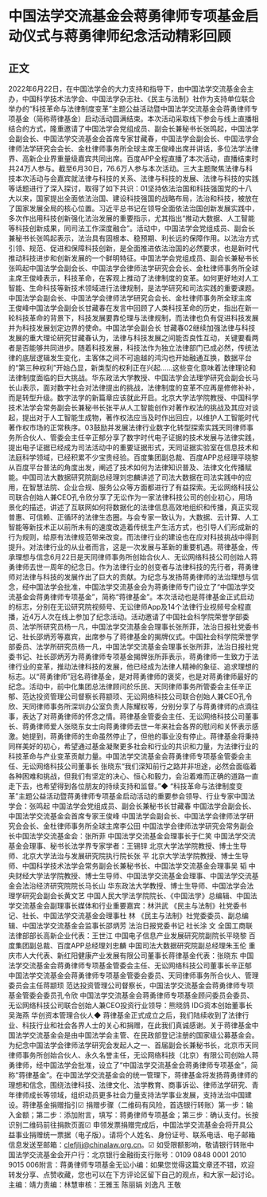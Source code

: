 # 中国法学交流基金会蒋勇律师专项基金启动仪式与蒋勇律师纪念活动精彩回顾
## 正文
2022年6月22日，在中国法学会的大力支持和指导下，由中国法学交流基金会主办，中国科学技术法学会、中国法学杂志社、《民主与法制》社作为支持单位联合举办的“科技革命与法律制度变革”主题公益活动暨中国法学交流基金会蒋勇律师专项基金（简称蒋律基金）启动活动圆满结束。本次活动采取线下参会与线上直播相结合的方式，隆重邀请了中国法学会党组成员、副会长兼秘书长张鸣起，中国法学会副会长、中国法学交流基金会首席专家甘藏春，中国法学会副会长、中国法学会律师法学研究会会长、金杜律师事务所全球主席王俊峰出席并讲话，多位法学法律界、高新企业界重量级嘉宾共同出席。百度APP全程直播了本次活动，直播结束时共24万人参与。截至6月30日，76.6万人参与本次活动。三大主题聚焦法律与科技本次活动与会嘉宾就法律与科技的关系、法律与科技的发展、法律与科技的实践等话题进行了深入探讨，取得了如下共识：01坚持依法治国和科技强国党的十八大以来，国家提出全面依法治国、建设科技强国的战略布局，法治和科技，被放在了国家发展全局的核心位置。习近平总书记在领导全面依法治国创新发展实践中，多次作出用科技创新强化法治发展的重要指示，尤其指出“推动大数据、人工智能等科技创新成果，同司法工作深度融合”。活动中，中国法学会党组成员、副会长兼秘书长张鸣起表示，法治具有固根本、稳预期、利长远的保障作用。以法治方式引领、规范、促进和保障科技创新，是全面推进依法治国的必然要求，也是新时代推动科技进步和创新发展的一个鲜明特征。中国法学会党组成员、副会长兼秘书长 张鸣起中国法学会副会长、中国法学会律师法学研究会会长、金杜律师事务所全球主席王俊峰表示，科技革命，在客观上推动了法律制度的变革。如何更好地对人工智能、生命科技等新技术领域进行法律规制，是法学研究和司法实践的重要课题。中国法学会副会长、中国法学会律师法学研究会会长、金杜律师事务所全球主席 王俊峰中国法学会副会长甘藏春在发言中回顾了人类科技革命的历史，指出在新一轮科技革命的背景下，科技发展要靠伦理与法律规制，而法律也负有促进科技发展并为科技发展划定边界的使命。中国法学会副会长 甘藏春02继续加强法律与科技发展的重大理论研究甘藏春认为，法律与科技发展之间能否良性互动，关键要看两者是否能够共同进步。随着科技发展，科技法作为独立法律部门已成必然，传统法律的底层逻辑发生变化，主客体之间不可逾越的鸿沟也开始融通互换，数据平台的“第三种权利”开始凸显，新类型的权利正在兴起……这些变化意味着法律理论和法律制度面临的巨大挑战。华东政法大学教授、中国法学会法理学研究会副会长马长山表示，面对数字社会对法律提出的挑战，法律制度的变革不应再是修修补补，而是转型升级。数字法学的新篇章应该就此开启。北京大学法学院教授、中国科学技术法学会常务副会长兼秘书长张平从人工智能创作对著作权法的挑战及其应对谈起，提出对于人工智能生成物，著作权法应当及时作出回应，以维护人工智能时代著作权市场的正常秩序。03鼓励并发展法律行业数字化转型探索实践天同律师事务所合伙人、管委会主任辛正郁分享了数字时代电子证据的技术发展与法律实践，提出电子证据已经成为司法活动中的重要证据形式，天同证据实验室在信息技术和法庭科学领域，已经积累不少宝贵经验。百度集团副总裁、百度APP总经理平晓黎从百度平台普法的角度出发，阐述了技术如何为法律知识普及、法律文化传播赋能。中国司法大数据研究院副总经理刘忠麟讲述了司法大数据在司法实践中的应用，在智慧法院、企业合规、服务公众等方面都进行了有益探索。无讼网络科技公司联合创始人兼CEO孔令欣分享了无讼作为一家法律科技公司的创业初心，用场景化的描述，讲述了互联网如何将数据化的法律信息高效地组织和传播，真正实现普惠、可信赖、正循环的法律生态圈。与会专家一致认为，大数据、云计算、人工智能等新技术正以前所未有的速度改造着传统生产生活方式，也引导人们形成新的行为规则，给原有法律规范带来改变。而法律行业的建设也在应对科技挑战中得到提升。对法律行业的从业者而言，这是一次发展与革新的重要机遇。蒋律基金，传承理想与信念6月22日是天同律师事务所创始合伙人、无讼网络科技公司创始人蒋勇律师去世一周年的纪念日。作为法律行业的创变者与法律科技的先行者，蒋勇律师对法律与科技的发展作出了巨大的贡献。为纪念与发扬蒋勇律师的法治理想与信念，经中国法学会批准，中国法学交流基金会为蒋勇律师专门设立了“中国法学交流基金会蒋勇律师专项基金”，简称“蒋律基金”。本次活动也是蒋律基金正式启动的标志，分别在无讼研究院视频号、无讼律师App及14个法律行业视频号全程直播，近4万人次在线上参加了纪念活动。活动邀请了中国社会科学院荣誉学部委员、法学所研究员杨一凡，中国法学交流基金会理事长张所菲，法治日报社党委书记、社长邵炳芳等嘉宾，出席参与了蒋律基金的揭牌仪式。中国社会科学院荣誉学部委员、法学所研究员杨一凡，中国法学交流基金会理事长张所菲，法治日报社党委书记、社长邵炳芳为蒋勇律师专项基金揭牌张所菲表示，蒋勇律师一生致力于法律行业的变革，推动法律科技的发展，他已经成为法律人精神的象征、追求理想的标志。以“蒋勇律师”冠名蒋律基金，是对蒋勇律师的褒奖，也是对蒋勇律师最好的纪念。活动中，前中化集团总法律顾问於乐民、天同律师事务所管委会主任辛正郁、范达投资管理公司督察长蒋颛顼、无讼网络科技公司联合创始人兼CEO孔令欣、天同律师事务所深圳办公室负责人陈耀权等，分别分享了与蒋勇律师的点滴往事，表达了对蒋勇律师的怀念之情。蒋律基金管委会主任、无讼网络科技公司董事长、蒋勇律师爱人张晓东女士向蒋勇律师去世一年来社会各界的慰问和关怀表示感激。她提到，蒋勇律师的生命虽然停止了，但他的事业没有停止。蒋律基金将秉持同样美好的初心，希望通过基金凝聚更多社会和行业的共识和力量，为法律行业的科技革命与产业变革贡献力量。中国法学交流基金会蒋勇律师专项基金管委会主任、无讼网络科技公司董事长 张晓东“我们深知前行之路并非坦途，必然会面临着各种困难和挑战，但我们有坚定的决心、恒心和毅力，会沿着难而正确的道路一直走下去，也希望得到各位朋友的持续支持和监督。”◆ “科技革命与法律制度变革”主题公益活动暨蒋勇律师专项基金启动活动的重要参会领导、行业专家中国法学会：张鸣起 中国法学会党组成员、副会长兼秘书长甘藏春 中国法学会副会长、中国法学交流基金会首席专家王俊峰 中国法学会副会长、中国法学会律师法学研究会会长、金杜律师事务所全球主席李公田 中国法学会律师法学研究会常务副会长中国法学交流基金会：张所菲 中国法学交流基金会理事长于仁笑 中国法学交流基金会理事、秘书长法学界专家学者：王锡锌 北京大学法学院教授、博士生导师、北京大学法治与发展研究院执行院长张 平 北京大学法学院教授、博士生导师、中国科学技术法学会常务副会长兼秘书长、中国法学交流基金会理事吴 韬 中央财经大学法学院教授、博士生导师、中国法学交流基金会理事、中国法学交流基金会法治经济研究院院长马长山 华东政法大学教授、博士生导师、中国法学会法理学研究会副会长黄文艺 中国人民大学法学院院长、《中国法学》总编辑、中国法学交流基金会副理事长媒体和行业重要嘉宾：林洪武 《民主与法制》社党委书记、社长、中国法学交流基金会理事杜 林 《民主与法制》社党委委员、副总编辑、中国法学交流基金会监事长邵炳芳 法治日报党委书记 社长涂 文 全国工商联法律部部长高新企业代表：王世江 中国电子信息产业发展研究院副院长平晓黎 百度集团副总裁、百度APP总经理刘忠麟 中国司法大数据研究院副总经理朱玉伦 重庆市人大代表、新红阳健康产业发展有限公司董事长蒋律基金代表：张晓东 中国法学交流基金会蒋勇律师专项基金管委会主任、无讼网络科技公司董事长辛正郁 中国法学交流基金会蒋勇律师专项基金管委会委员、天同律师事务所合伙人、管理委员会主任蒋颛顼 范达投资管理公司督察长，中国法学交流基金会蒋勇律师专项基金管委会委员孔令欣 中国法学交流基金会蒋勇律师专项基金顾问委员会委员、无讼网络科技公司联合创始人兼CEO投资行业领导：熊晓鸽 IDG资本创始董事长吴海燕 华创资本管理合伙人◆ 蒋律基金正式成立之后，我们陆续收到了法律行业、科技行业和社会各界人士的关心和捐赠，在此我们真诚感谢。关于蒋律基金中国法学交流基金会是由中国法学会主管、在民政部登记注册的国家级公募基金会。为纪念中国法学会律师法学研究会发起人之一、首届副会长兼秘书长，北京市天同律师事务所创始合伙人、永久名誉主任，无讼网络科技（北京）有限公司创始人蒋勇律师，经中国法学会批准，设立了“中国法学交流基金会蒋勇律师专项基金”，简称“蒋律基金”。在中国法学交流基金会的统一管理下，蒋律基金将发扬蒋勇律师的理想和信念，围绕法律科技、法律文化、法学教育、商事诉讼、律师法学研究、青年律师成长等领域，组织动员更多社会力量支持法学事业发展，支持法治中国建设。蒋律基金捐赠指引☑ 捐赠步骤（二维码有风险，首选银行转账）第一步：输入金额；第二步：添加附言，填写：蒋勇律师专项基金；第三步：确认支付。长按识别二维码前往捐款页面☑ 申领发票捐赠完成后，中国法学交流基金会将开具公益事业捐赠统一票据（电子版）。请将个人姓名、身份证号、联系电话、电子邮箱信息发送至邮箱：clefjljj@chinalaw.org.cn。☑ 如受限额影响，敬请银行转账中国法学交流基金会开户行：北京银行金融街支行账号：0109 0848 0001 2010 9015 006附言：蒋勇律师专项基金无讼小编：如果您觉得这篇文章还不错，欢迎转发分享、点赞收藏，您也可以在下方评论区留下自己的观点，和大家一起讨论。主编：靖力责编：林慧审核：王雅玉 陈丽娟 刘逸凡 王敬